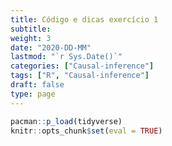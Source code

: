 ```yaml
---
title: Código e dicas exercício 1
subtitle: 
weight: 3
date: "2020-DD-MM"
lastmod: "`r Sys.Date()`"
categories: ["Causal-inference"]
tags: ["R", "Causal-inference"]
draft: false  
type: page 
---
```



```r
pacman::p_load(tidyverse)
knitr::opts_chunk$set(eval = TRUE)
```

